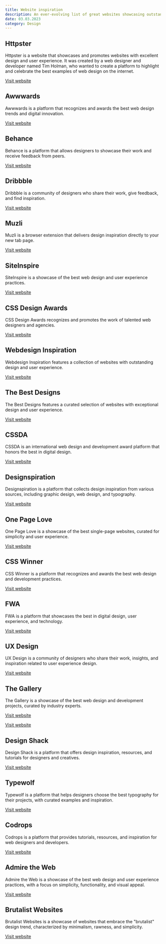 ```yaml
---
title: Website inspiration
description: An ever-evolving list of great websites showcasing outstanding web design and user experience practices, and provide inspiration and resources for designers, developers, and creatives.
date: 03.03.2023
category: Design
---
```


## Httpster

Httpster is a website that showcases and promotes websites with excellent design and user experience. It was created by a web designer and developer named Tim Holman, who wanted to create a platform to highlight and celebrate the best examples of web design on the internet.

<a href="https://www.httpster.net/" target="_blank">Visit website</a>

## Awwwards

Awwwards is a platform that recognizes and awards the best web design trends and digital innovation.

<a href="https://www.awwwards.com" target="_blank">Visit website</a>


## Behance

Behance is a platform that allows designers to showcase their work and receive feedback from peers.

<a href="https://www.behance.net" target="_blank">Visit website</a>

## Dribbble

Dribbble is a community of designers who share their work, give feedback, and find inspiration.

<a href="https://www.dribbble.com" target="_blank">Visit website</a>

## Muzli

Muzli is a browser extension that delivers design inspiration directly to your new tab page.

<a href="https://muz.li" target="_blank">Visit website</a>

## SiteInspire

SiteInspire is a showcase of the best web design and user experience practices.

<a href="https://www.siteinspire.com" target="_blank">Visit website</a>

## CSS Design Awards

CSS Design Awards recognizes and promotes the work of talented web designers and agencies.

[Visit website](https://www.cssdesignawards.com/)

## Webdesign Inspiration

Webdesign Inspiration features a collection of websites with outstanding design and user experience.

[Visit website](https://www.webdesign-inspiration.com/)

## The Best Designs

The Best Designs features a curated selection of websites with exceptional design and user experience.

[Visit website](https://www.thebestdesigns.com/)

## CSSDA

CSSDA is an international web design and development award platform that honors the best in digital design.

[Visit website](https://www.cssda.com/)

## Designspiration

Designspiration is a platform that collects design inspiration from various sources, including graphic design, web design, and typography.

[Visit website](https://www.designspiration.com/)

## One Page Love

One Page Love is a showcase of the best single-page websites, curated for simplicity and user experience.

[Visit website](https://onepagelove.com/)

## CSS Winner

CSS Winner is a platform that recognizes and awards the best web design and development practices.

[Visit website](https://csswinner.com/)

## FWA

FWA is a platform that showcases the best in digital design, user experience, and technology.

[Visit website](https://thefwa.com/)

## UX Design

UX Design is a community of designers who share their work, insights, and inspiration related to user experience design.

[Visit website](https://uxdesign.cc/)

## The Gallery

The Gallery is a showcase of the best web design and development projects, curated by industry experts.

[Visit website](https://www.thegallery.io/)

<a href="https://www.thegallery.io/" target="_blank">Visit website</a>


## Design Shack

 Design Shack is a platform that offers design inspiration, resources, and tutorials for designers and creatives.

[Visit website](https://designshack.net/)

## Typewolf

Typewolf is a platform that helps designers choose the best typography for their projects, with curated examples and inspiration.

[Visit website](https://www.typewolf.com/)

## Codrops

Codrops is a platform that provides tutorials, resources, and inspiration for web designers and developers.

[Visit website](https://tympanus.net/codrops/)

## Admire the Web

Admire the Web is a showcase of the best web design and user experience practices, with a focus on simplicity, functionality, and visual appeal.

[Visit website](https://www.admiretheweb.com/)

## Brutalist Websites

Brutalist Websites is a showcase of websites that embrace the "brutalist" design trend, characterized by minimalism, rawness, and simplicity.

[Visit website](https://brutalistwebsites.com/)
